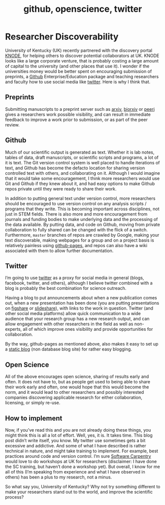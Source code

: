 % github, openscience, twitter

# Researcher Discoverability

University of Kentucky (UK) recently partnered with the discovery portal [KNODE](https://search.knodeinc.com/ukentucky/index.action), for helping others to discover potential collaborators at UK. KNODE looks like a large corporate venture, that is probably costing a large amount of capital to the university (and other places that use it). I wonder if the universities money would be better spent on encouraging submission of preprints, a [Github](https://github.com) Enterprise/Education package and teaching researchers and faculty how to use social media like [twitter](https://twitter.com). Here is why I think that.

## Preprints

Submitting manuscripts to a preprint server such as [arxiv](http://arxiv.org/), [biorxiv](http://biorxiv.org/) or [peerj](https://peerj.com/preprints/) gives a researchers work possible visibility, and can result in immediate feedback to improve a work prior to submission, or as part of the peer review.

## Github

Much of our scientific output is generated as text. Whether it is lab notes, tables of data, draft manuscripts, or scientific scripts and programs, a lot of it is text. The Git version control system is well placed to handle iterations of text, and Github has become the defacto location for sharing version controlled text with others, and collaborating on it. Although I would imagine that it would take some encouragement, I think more researchers would use Git and Github if they knew about it, and had easy options to make Github repos private until they were ready to share their work. 

In addition to putting general text under version control, more researchers should be encouraged to use version control on any analysis scripts / programs that they write. This is becoming important across disciplines, not just in STEM fields. There is also more and more encouragement from journals and funding bodies to make underlying data and the processing of the data available. By putting data, and code on Github, moving from private collaboration to fully shared can be changed with the flick of a switch. Furthermore, `master` branches of repos are crawled by Google, making your text discoverable, making webpages for a group and on a project basis is relatively painless using [github-pages](https://pages.github.com), and repos can also have a wiki associated with them to allow further documentation.

## Twitter

I'm going to use [twitter](https://twitter.com) as a proxy for social media in general (blogs, facebook, twitter, and others), although I believe twitter combined with a blog is probably the best combination for science outreach. 

Having a blog to put announcements about when a new publication comes out, when a new presentation has been done (you are putting presentations on [figshare](https://figshare.com) or [slideshare](www.slideshare.net)), with links to the work in question. Twitter (and other social media platforms) allow quick communication to a wide audience that your research group has a new research output, and can allow engagement with other researchers in the field as well as non-experts, all of which improve ones visibility and provide opportunities for collaboration.

By the way, github-pages as mentioned above, also makes it easy to set up a [static blog](http://codecondo.com/7-static-site-generators-for-building-websites-blogs/) (non database blog site) for rather easy blogging.

## Open Science

All of the above encourages open science, sharing of results early and often. It does not have to, but as people get used to being able to share their work early and often, one would hope that this would become the norm, and it would lead to other researchers and possibly interested companies discovering applicable research for either collaboration, licensing, or simply re-use.

## How to implement

Now, if you've read this and you are not already doing these things, you might think this is all a lot of effort. Well, yes, it is. It takes time. This blog post didn't write itself, you know. My twitter use sometimes gets a bit excessive and addictive. And some of what I have described is rather technical in nature, and might take training to implement. For example, best practices around code and version control. I'm sure [Software Carpentry](http://software-carpentry.org/) would love to do workshops at UK for researchers (disclaimer: I have done the SC training, but haven't done a workshop yet). But overall, I know for me all of this (I'm speaking from experience and what I have observed in others) has been a plus to my research, not a minus.

So what say you, University of Kentucky? Why not try something different to make your researchers stand out to the world, and improve the scientific process?